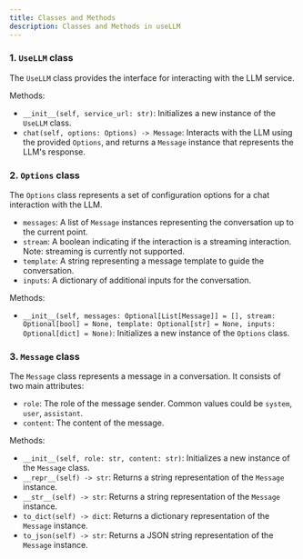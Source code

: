 ```yaml
---
title: Classes and Methods  
description: Classes and Methods in useLLM
---
```


### 1. `UseLLM` class

The `UseLLM` class provides the interface for interacting with the LLM service.

Methods:
- `__init__(self, service_url: str)`: Initializes a new instance of the `UseLLM` class.
- `chat(self, options: Options) -> Message`: Interacts with the LLM using the provided `Options`, and returns a `Message` instance that represents the LLM's response.

### 2. `Options` class

The `Options` class represents a set of configuration options for a chat interaction with the LLM.

- `messages`: A list of `Message` instances representing the conversation up to the current point.
- `stream`: A boolean indicating if the interaction is a streaming interaction. Note: streaming is currently not supported.
- `template`: A string representing a message template to guide the conversation.
- `inputs`: A dictionary of additional inputs for the conversation.

Methods:
- `__init__(self, messages: Optional[List[Message]] = [], stream: Optional[bool] = None, template: Optional[str] = None, inputs: Optional[dict] = None)`: Initializes a new instance of the `Options` class.

### 3. `Message` class

The `Message` class represents a message in a conversation. It consists of two main attributes:

- `role`: The role of the message sender. Common values could be `system`, `user`, `assistant`.
- `content`: The content of the message.

Methods:
- `__init__(self, role: str, content: str)`: Initializes a new instance of the `Message` class.
- `__repr__(self) -> str`: Returns a string representation of the `Message` instance.
- `__str__(self) -> str`: Returns a string representation of the `Message` instance.
- `to_dict(self) -> dict`: Returns a dictionary representation of the `Message` instance.
- `to_json(self) -> str`: Returns a JSON string representation of the `Message` instance.

